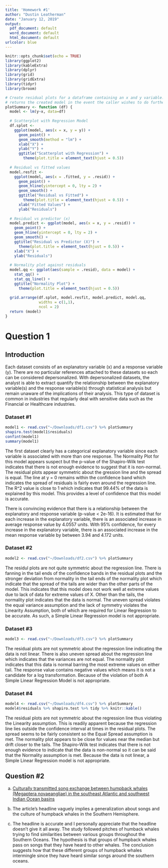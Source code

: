 ```yaml
---
title: 'Homework #1'
author: "Dustin Leatherman"
date: "January 12, 2019"
output:
  pdf_document: default
  word_document: default
  html_document: default
urlcolor: blue
---
```


```r
knitr::opts_chunk$set(echo = TRUE)
library(ggplot2)
library(kableExtra)
library(dplyr)
library(grid)
library(gridExtra)
library(tidyr)
library(broom)

# Create residual plots for a dataframe containing an x and y variable.
# returns the created model in the event the caller wishes to do further analysis
plotSummary <- function (df) {
  model <- lm(y~x, data=df)
  
  # Scatterplot with Regression Model
  df.splot <-
    ggplot(model, aes(x = x, y = y)) +
      geom_point() +
      geom_smooth(method = "lm") +
      xlab("X") + 
      ylab("Y") +
      ggtitle("Scatterplot with Regression") +
        theme(plot.title = element_text(hjust = 0.5))
  
  # Residual vs fitted values
  model.resfit <-
    ggplot(model, aes(x = .fitted, y = .resid)) + 
      geom_point() + 
      geom_hline(yintercept = 0, lty = 2) +
      geom_smooth() +
      ggtitle("Residual vs Fitted") +
        theme(plot.title = element_text(hjust = 0.5)) +
      xlab("Fitted Values") + 
      ylab("Residuals")
  
  # Residual vs predictor (x)
  model.predict <- ggplot(model, aes(x = x, y = .resid)) + 
    geom_point() + 
    geom_hline(yintercept = 0, lty = 2) +
    geom_smooth() +
    ggtitle("Residual vs Predictor (X)") +
      theme(plot.title = element_text(hjust = 0.5)) +
    xlab("X") + 
    ylab("Residuals")
  
  # Normality plot against residuals
  model.qq <- ggplot(aes(sample = .resid), data = model) + 
    stat_qq() + 
    stat_qq_line() +
    ggtitle("Normality Plot") +
      theme(plot.title = element_text(hjust = 0.5))
  
  grid.arrange(df.splot, model.resfit, model.predict, model.qq,
               widths = c(1,1),
               ncol = 2)
  return (model)
}
```

# Question 1

## Introduction

Each dataset consists of an explanatory variable (x) and a response variable (y). There are no particular references attached to these datasets so each can be considered depersonalized. With depersonalized datasets, the analyst is able to extract quantify the relationship between the explanatory variable(s) and the response variable(s) through statistical analysis but remain unaware of the implications of their analysis. This type of dataset is common in industries that regularly deal with sensitive data such as the Financial or Healthcare industries.

### Dataset #1

```r
model1 <- read.csv("~/Downloads/df1.csv") %>% plotSummary
shapiro.test(model1$residuals)
confint(model1)
summary(model1)
```

The first dataset clearly has a categorical explanatory variable since each variable is associated with more than one response.
The Normality Plot for this model appears suspect but the p-value of the Shapiro-Wilk test indicates that there is not enough evidence to suggest that it is non-normal. The residual plots appear symmetric about the gression line and the spread is equal. The line at y = 0 remains within the confidence band which indicates the spread of residuals is fairly even around the regression line. The R^2 value is close to 1 which indicates that 99.44% of the data is explained by this model. This provides a level of confidence that this model is accurate. 

There is convincing evidence that there is a relationship between the explanatory and response variable (p-value < 2e-16). It is estimated that for each increase in the explanatory variable, there is an associated increase in average response value by 4.0557 units. With 95% confidence, for every increase in the explanatory variable, there is an associated increase in the mean response variable by between 3.94 and 4.172 units.

### Dataset #2

```r
model2 <- read.csv("~/Downloads/df2.csv") %>% plotSummary
```

The residul plots are not quite symmetric about the regression line. There is fanning in the tail ends of the confidence bands in the residual plots and the stronger deviation from normality in the tail ends of the normality plot which indicate that the spread of the tails are wider than the other parts of the model. This indicates that this model does not work well at extreme values due to lack of data for extreme values of X. Other than the tails, the normality plot indicates that the data is normal. The uneven spread violates the equal variance assumption and the lack of symmetry violates the Linearity Assumption, both of which are required for Linear Regression to be accurate. As such, a Simple Linear Regression model is not appropriate.


### Dataset #3

```r
model3 <- read.csv("~/Downloads/df3.csv") %>% plotSummary
```

The residual plots are not symmetric about the regression line indicating the data is not linear. There is also uneven spread about the regression line which indicates that the variances are not equal. The normality plot indicates that this data is normal barring the most extreme values on either tail. The response value contains negative values which means it is not a candidate for a log transformation. Because of the violation of both A Simple Linear Regression Model is not appropriate.

### Dataset #4

```r
model4 <- read.csv("~/Downloads/df4.csv") %>% plotSummary
model4$residuals %>% shapiro.test %>% tidy %>% knitr::kable()
```

The residual plots are not symmetric about the regression line thus violating the Linearity assumption. This is readily apparent because the regression line lies outside the confidence interval at times in the residual plots. The spread seems to be fairly consistent so the Equal Spread assumption is met. The normality plot appears to be close for values near the median but drift closer to the tails. The Shapiro-Wilk test indicates that there is not enough evidence to indicate that the data is non-normal so it can be said that the Normality assumption is met. Because the data is not linear, a Simple Linear Regression model is not appropriate.

## Question #2

a. [Culturally transmitted song exchange between humpback whales (Megaptera novaeangliae) in the southeast Atlantic and southwest Indian Ocean basins](https://royalsocietypublishing.org/doi/full/10.1098/rsos.172305)

b. The article's headline vaguely implies a generalization about songs and the culture of humpback whales in the Southern Hemisphere.

c. The headline is accurate and I personally appreciate that the headline doesn't give it all away. The study followed pitches of humback whales trying to find similarities between various groups throughout the Southern Oceans. The hypothesis is that groups of humpback whales pass on songs that they have heard to other whales. The conclusion suggests how that these different groups of humpback whales intermingle since they have heard similar songs around the southern oceans.
